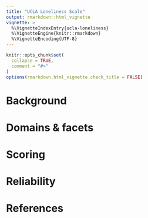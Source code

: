 ```yaml
---
title: "UCLA Loneliness Scale"
output: rmarkdown::html_vignette
vignette: >
  %\VignetteIndexEntry{ucla-loneliness}
  %\VignetteEngine{knitr::rmarkdown}
  %\VignetteEncoding{UTF-8}
---
```


```r
knitr::opts_chunk$set(
  collapse = TRUE,
  comment = "#>"
)
options(rmarkdown.html_vignette.check_title = FALSE)
```

# Background


# Domains & facets


# Scoring


# Reliability


# References
